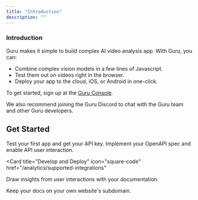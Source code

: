 ```yaml
---
title: "Introduction"
description: ""
---
```


### Introduction

Guru makes it simple to build complex AI video analysis app. With Guru, you can:

- Combine complex vision models in a few lines of Javascript.
- Test them out on videos right in the browser.
- Deploy your app to the cloud, iOS, or Android in one-click.

To get started, sign up at the [Guru Console](https://console.getguru.fitness/). 

We also recommend joining the Guru Discord to chat with the Guru team and other Guru developers.

## Get Started

<CardGroup>

<Card title="Quickstart" icon="rocket" href="/settings/global">
  Test your first app and get your API key.
</Card>

<Card title="Guru Concepts" icon="book" href="/api-playground/configuration">
  Implement your OpenAPI spec and enable API user interaction.
</Card>

<Card
  title="Develop and Deploy"
  icon="square-code"
  href="/analytics/supported-integrations"
>
  Draw insights from user interactions with your documentation.
</Card>

<Card title="Support" icon="comment" href="/settings/custom-domain/subdomain">
  Keep your docs on your own website's subdomain.
</Card>

</CardGroup>
